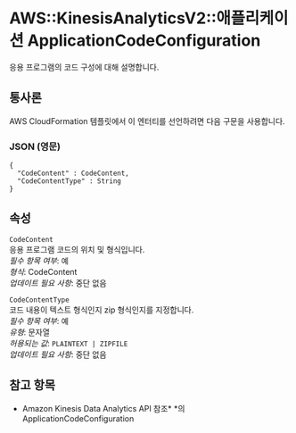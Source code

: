 # AWS::KinesisAnalyticsV2::애플리케이션 ApplicationCodeConfiguration

응용 프로그램의 코드 구성에 대해 설명합니다.

## 통사론

AWS CloudFormation 템플릿에서 이 엔터티를 선언하려면 다음 구문을 사용합니다.

### JSON (영문)

```
{
  "CodeContent" : CodeContent,
  "CodeContentType" : String
}
```

## 속성

`CodeContent`  
응용 프로그램 코드의 위치 및 형식입니다.  
_필수 항목 여부_: 예  
_형식_: CodeContent  
_업데이트 필요 사항_: 중단 없음

`CodeContentType`  
코드 내용이 텍스트 형식인지 zip 형식인지를 지정합니다.  
_필수 항목 여부_: 예  
_유형_: 문자열  
_허용되는 값_: `PLAINTEXT | ZIPFILE`  
_업데이트 필요 사항_: 중단 없음

## 참고 항목

- Amazon Kinesis Data Analytics API 참조\* \*의 ApplicationCodeConfiguration
